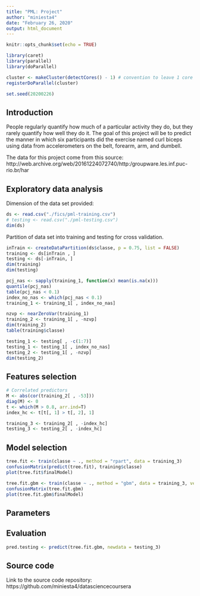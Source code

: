 ```yaml
---
title: "PML: Project"
author: "miniesta4"
date: "February 26, 2020"
output: html_document
---
```


```r

knitr::opts_chunk$set(echo = TRUE)

library(caret)
library(parallel)
library(doParallel)

cluster <- makeCluster(detectCores() - 1) # convention to leave 1 core for OS
registerDoParallel(cluster)

set.seed(20200226)

```

## Introduction

People regularly quantify how much of a particular activity they do, but they 
rarely quantify how well they do it. The goal of this project will be to predict
the manner in which six participants did the exercise named curl biceps using
data from accelerometers on the belt, forearm, arm, and dumbell.

The data for this project come from this source: http://web.archive.org/web/20161224072740/http:/groupware.les.inf.puc-rio.br/har

## Exploratory data analysis

Dimension of the data set provided:

```r
ds <- read.csv("./fics/pml-training.csv")
# testing <- read.csv("./pml-testing.csv")
dim(ds)

```

Partition of data set into training and testing for cross validation.

```r
inTrain <- createDataPartition(ds$classe, p = 0.75, list = FALSE)
training <- ds[inTrain , ]
testing <- ds[-inTrain, ]
dim(training)
dim(testing)
```

```r
pcj_nas <- sapply(training_1, function(x) mean(is.na(x)))
quantile(pcj_nas)
table(pcj_nas < 0.1)
index_no_nas <- which(pcj_nas < 0.1)
training_1 <- training_1[ , index_no_nas]

nzvp <- nearZeroVar(training_1)
training_2 <- training_1[ , -nzvp]
dim(training_2)
table(training$classe)

testing_1 <- testing[ , -c(1:7)]
testing_1 <- testing_1[ , index_no_nas]
testing_2 <- testing_1[ , -nzvp]
dim(testing_2)

```

## Features selection

```r
# Correlated predictors
M <- abs(cor(training_2[ , -53]))
diag(M) <- 0
t <- which(M > 0.8, arr.ind=T)
index_hc <- t[t[, 1] > t[, 2], 1]

training_3 <- training_2[ , -index_hc]
testing_3 <- testing_2[ , -index_hc]

```

## Model selection

```r
tree.fit <- train(classe ~ ., method = "rpart", data = training_3)
confusionMatrix(predict(tree.fit), training$classe)
plot(tree.fit$finalModel)

tree.fit.gbm <- train(classe ~ ., method = "gbm", data = training_3, verbose = FALSE)
confusionMatrix(tree.fit.gbm)
plot(tree.fit.gbm$finalModel)

```

## Parameters

## Evaluation

```r
pred.testing <- predict(tree.fit.gbm, newdata = testing_3)

```

## Source code

Link to the source code repository:  
https://github.com/miniesta4/datasciencecoursera
